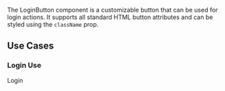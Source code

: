 
<Title>LoginButton Component</Title>
<Meta of={LoginButtonStories} />

  The LoginButton component is a customizable button that can be used for login actions. It supports all standard HTML button attributes and can be styled using the `className` prop.


## Use Cases

### Login Use

  <div style={{ maxWidth:"400px", display: 'flex',gap:"8px", flexDirection: 'column',margin:"30px 0" }}>
        <InputField name={'example'} label={'Email'}  />
        <InputField name={'example2'} label={'Password'}  />
        <LoginButton>Login</LoginButton>
  </div>
